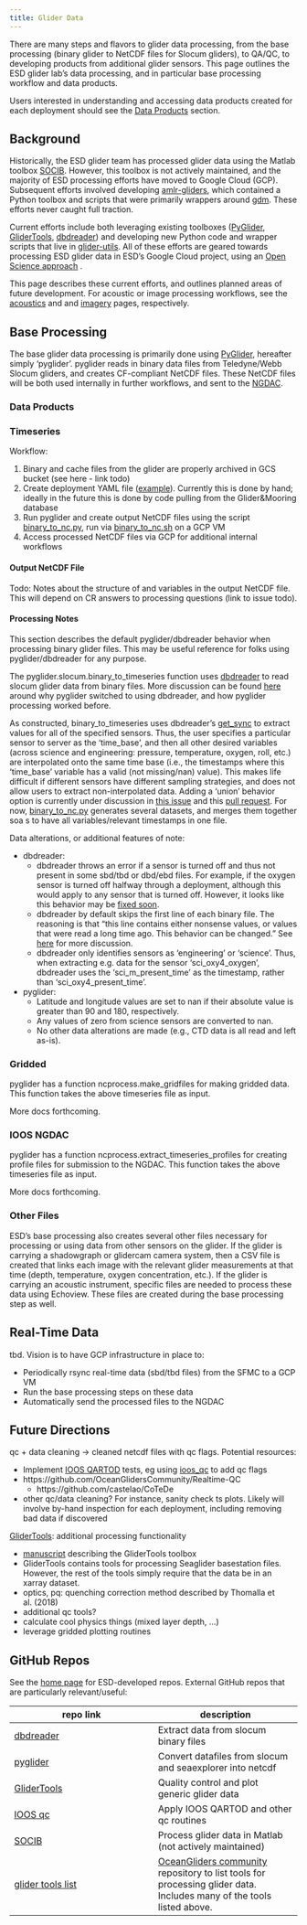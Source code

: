 ```yaml
---
title: Glider Data
---
```


There are many steps and flavors to glider data processing, from the base processing (binary glider to NetCDF files for Slocum gliders), to QA/QC, to developing products from additional glider sensors. This page outlines the ESD glider lab's data processing, and in particular base processing workflow and data products.

Users interested in understanding and accessing data products created for each deployment should see the [Data Products](#data-products) section.

## Background

Historically, the ESD glider team has processed glider data using the Matlab toolbox [SOCIB](https://github.com/socib/glider_toolbox). However, this toolbox is not actively maintained, and the majority of ESD processing efforts have moved to Google Cloud (GCP). Subsequent efforts involved developing [amlr-gliders](https://github.com/us-amlr/amlr-gliders), which contained a Python toolbox and scripts that were primarily wrappers around [gdm](https://github.com/kerfoot/gdm). These efforts never caught full traction.

Current efforts include both leveraging existing toolboxes ([PyGlider](https://github.com/c-proof/pyglider), [GliderTools](https://github.com/GliderToolsCommunity/GliderTools), [dbdreader](https://github.com/smerckel/dbdreader)) and developing new Python code and wrapper scripts that live in [glider-utils](https://github.com/SWFSC/glider-utils). All of these efforts are geared towards processing ESD glider data in ESD's Google Cloud project, using an [Open Science approach](https://openscapes.org/) .

This page describes these current efforts, and outlines planned areas of future development. For acoustic or image processing workflows, see the [acoustics](dataproc-acoustics.qmd) and and [imagery](imagery.qmd) pages, respectively.

<!-- Todo: create and add flow chart, a la [here](https://github.com/SAEL-SWFSC/SAEL-lab-manual/blob/main/content/images/FOSSA.JPG) -->

## Base Processing

The base glider data processing is primarily done using [PyGlider](https://github.com/c-proof/pyglider), hereafter simply 'pyglider'. pyglider reads in binary data files from Teledyne/Webb Slocum gliders, and creates CF-compliant NetCDF files. These NetCDF files will be both used internally in further workflows, and sent to the [NGDAC](https://ioos.github.io/glider-dac/index.html).

### Data Products

### Timeseries

Workflow:

1. Binary and cache files from the glider are properly archived in GCS bucket (see here - link todo)
2. Create deployment YAML file ([example](https://github.com/c-proof/pyglider-example-data/blob/main/example-slocum/deploymentRealtime.yml)). Currently this is done by hand; ideally in the future this is done by code pulling from the Glider&Mooring database
3. Run pyglider and create output NetCDF files using the script [binary_to_nc.py](https://github.com/SWFSC/glider-utils/blob/main/scripts/binary_to_nc.py), run via [binary_to_nc.sh](https://github.com/SWFSC/glider-utils/blob/main/scripts/binary_to_nc.sh) on a GCP VM
3. Access processed NetCDF files via GCP for additional internal workflows

#### Output NetCDF File

Todo: Notes about the structure of and variables in the output NetCDF file. This will depend on CR answers to processing questions (link to issue todo). 

#### Processing Notes

This section describes the default pyglider/dbdreader behavior when processing binary glider files. This may be useful reference for folks using pyglider/dbdreader for any purpose.

The pyglider.slocum.binary_to_timeseries function uses [dbdreader](https://github.com/smerckel/dbdreader) to read slocum glider data from binary files. More discussion can be found [here](https://github.com/c-proof/pyglider/issues/106) around why pyglider switched to using dbdreader, and how pyglider processing worked before. 

As constructed, binary_to_timeseries uses dbdreader's [get_sync](https://dbdreader.readthedocs.io/en/latest/multiple_files.html#dbdreader.MultiDBD.get_sync) to extract values for all of the specified sensors. Thus, the user specifies a particular sensor to server as the ‘time_base’, and then all other desired variables (across science and engineering: pressure, temperature, oxygen, roll, etc.) are interpolated onto the same time base (i.e., the timestamps where this ‘time_base’ variable has a valid (not missing/nan) value). This makes life difficult if different sensors have different sampling strategies, and does not allow users to extract non-interpolated data. Adding a 'union' behavior option is currently under discussion in [this issue](https://github.com/c-proof/pyglider/issues/170) and this [pull request](https://github.com/c-proof/pyglider/pull/171). For now, [binary_to_nc.py](https://github.com/SWFSC/glider-utils/blob/main/scripts/binary_to_nc.py) generates several datasets, and merges them together soa s to have all variables/relevant timestamps in one file.

Data alterations, or additional features of note:

- dbdreader:
    - dbdreader throws an error if a sensor is turned off and thus not present in some sbd/tbd or dbd/ebd files. For example, if the oxygen sensor is turned off halfway through a deployment, although this would apply to any sensor that is turned off. However, it looks like this behavior may be [fixed soon](https://github.com/smerckel/dbdreader/issues/26). 
    - dbdreader by default skips the first line of each binary file. The reasoning is that “this line contains either nonsense values, or values that were read a long time ago. This behavior can be changed.” See [here](https://github.com/smerckel/dbdreader/issues/18) for more discussion. 
    - dbdreader only identifies sensors as 'engineering' or 'science'. Thus, when extracting e.g. data for the sensor 'sci_oxy4_oxygen', dbdreader uses the 'sci_m_present_time' as the timestamp, rather than 'sci_oxy4_present_time'.
- pyglider: 
    - Latitude and longitude values are set to nan if their absolute value is greater than 90 and 180, respectively. 
    - Any values of zero from science sensors are converted to nan. 
    - No other data alterations are made (e.g., CTD data is all read and left as-is).

### Gridded

pyglider has a function ncprocess.make_gridfiles for making gridded data. This function takes the above timeseries file as input.

More docs forthcoming.

### IOOS NGDAC

pyglider has a function ncprocess.extract_timeseries_profiles for creating profile files for submission to the NGDAC. This function takes the above timeseries file as input.

More docs forthcoming.

### Other Files

ESD's base processing also creates several other files necessary for processing or using data from other sensors on the glider. If the glider is carrying a shadowgraph or glidercam camera system, then a CSV file is created that links each image with the relevant glider measurements at that time (depth, temperature, oxygen concentration, etc.). If the glider is carrying an acoustic instrument, specific files are needed to process these data using Echoview. These files are created during the base processing step as well.

## Real-Time Data

tbd. Vision is to have GCP infrastructure in place to:

- Periodically rsync real-time data (sbd/tbd files) from the SFMC to a GCP VM
- Run the base processing steps on these data
- Automatically send the processed files to the NGDAC

## Future Directions

qc + data cleaning -> cleaned netcdf files with qc flags. Potential resources:

- Implement [IOOS QARTOD](https://ioos.noaa.gov/project/qartod/) tests, eg using [ioos_qc](https://github.com/ioos/ioos_qc) to add qc flags
- https://github.com/OceanGlidersCommunity/Realtime-QC
    - https://github.com/castelao/CoTeDe
- other qc/data cleaning? For instance, sanity check ts plots. Likely will involve by-hand inspection for each deployment, including removing bad data if discovered

[GliderTools](https://github.com/GliderToolsCommunity/GliderTools): additional processing functionality

- [manuscript](https://doi.org/10.3389/fmars.2019.00738) describing the GliderTools toolbox
- GliderTools contains tools for processing Seaglider basestation files. However, the rest of the tools simply require that the data be in an xarray dataset.
- optics, pq: quenching correction method described by Thomalla et al. (2018)
- additional qc tools?
- calculate cool physics things (mixed layer depth, ...)
- leverage gridded plotting routines

## GitHub Repos

See the [home page](../index.qmd#github-repositories) for ESD-developed repos. External GitHub repos that are particularly relevant/useful:

| repo link                          | description                        |
|------------------------------------|------------------------------------|
| [dbdreader](https://github.com/smerckel/dbdreader)                              | Extract data from slocum binary files |
| [pyglider](https://github.com/c-proof/pyglider)                                 | Convert datafiles from slocum and seaexplorer into netcdf |
| [GliderTools](https://github.com/GliderToolsCommunity/GliderTools)              | Quality control and plot generic glider data |
| [IOOS qc](https://github.com/ioos/ioos_qc)                                      | Apply IOOS QARTOD and other qc routines  |
| [SOCIB](https://github.com/socib/glider_toolbox)                                | Process glider data in Matlab (not actively maintained) |
| [glider tools list](https://github.com/OceanGlidersCommunity/glider-tools-list) | [OceanGliders community](https://github.com/OceanGlidersCommunity) repository to list tools for processing glider data. Includes many of the tools listed above. |
